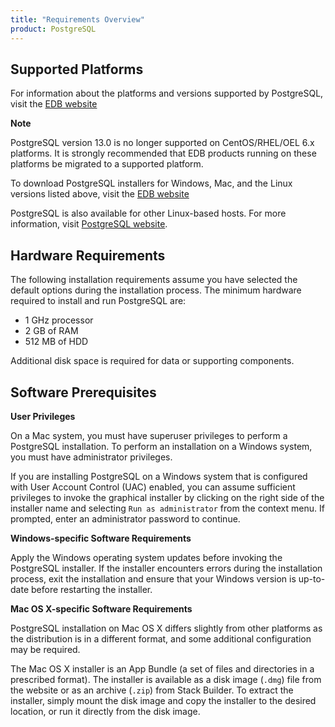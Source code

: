 ```yaml
---
title: "Requirements Overview"
product: PostgreSQL
---
```




## Supported Platforms

For information about the platforms and versions supported by PostgreSQL, visit the [EDB website](https://www.enterprisedb.com/services-support/edb-supported-products-and-platforms/)

**Note**

PostgreSQL version 13.0 is no longer supported on CentOS/RHEL/OEL 6.x platforms. It is strongly recommended that EDB products running on these platforms be migrated to a supported platform.

To download PostgreSQL installers for Windows, Mac, and the Linux versions listed above, visit the [EDB website](https://www.enterprisedb.com/downloads/postgresql)

PostgreSQL is also available for other Linux-based hosts. For more information, visit [PostgreSQL website](https://www.postgresql.org/download/).

## Hardware Requirements

The following installation requirements assume you have selected the default options during the installation process. The minimum hardware required to install and run PostgreSQL are:

-   1 GHz processor
-   2 GB of RAM
-   512 MB of HDD

Additional disk space is required for data or supporting components.



## Software Prerequisites

**User Privileges**

On a Mac system, you must have superuser privileges to perform a PostgreSQL installation. To perform an installation on a Windows system, you must have administrator privileges.

If you are installing PostgreSQL on a Windows system that is configured with User Account Control (UAC) enabled, you can assume sufficient privileges to invoke the graphical installer by clicking on the right side of the installer name and selecting `Run as administrator` from the context menu. If prompted, enter an administrator password to continue.

**Windows-specific Software Requirements**

Apply the Windows operating system updates before invoking the PostgreSQL installer. If the installer encounters errors during the installation process, exit the installation and ensure that your Windows version is up-to-date before restarting the installer.

**Mac OS X-specific Software Requirements**

PostgreSQL installation on Mac OS X differs slightly from other platforms as the distribution is in a different format, and some additional configuration may be required.

The Mac OS X installer is an App Bundle (a set of files and directories in a prescribed format). The installer is available as a disk image (`.dmg`) file from the website or as an archive (`.zip`) from Stack Builder. To extract the installer, simply mount the disk image and copy the installer to the desired location, or run it directly from the disk image.
